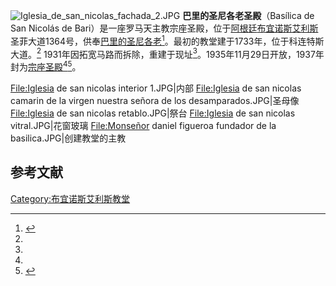 [[File:Iglesia_de_san_nicolas_fachada_2.JPG|right]]
'''巴里的圣尼各老圣殿'''（Basílica de San Nicolás de Bari）是一座罗马天主教宗座圣殿，位于[[阿根廷|阿根廷]][[布宜诺斯艾利斯|布宜诺斯艾利斯]]圣菲大道1364号，供奉[[圣尼古拉|巴里的圣尼各老]]<ref name=SNB>{{cite web|url = http://www.turismopractico.com.ar/Iglesias/basilica-san-nicolas.htm|title = Basílica San Nicolás de Bari|accessdate = 2009-03-21|author = Turismo Práctico, viajar es una actividad que enriquece|language = es|archive-date = 2020-09-27|archive-url = https://web.archive.org/web/20200927232642/https://www.turismopractico.com.ar/Iglesias/basilica-san-nicolas.htm|dead-url = no}}</ref>。最初的教堂建于1733年，位于科连特斯大道。<ref name=SNB/> 1931年因拓宽马路而拆除，重建于现址<ref name=SNB/>。1935年11月29日开放，1937年封为[[宗座圣殿|宗座圣殿]]<ref name=SNB/><ref>{{cite web |url=http://www.gcatholic.org/churches/data/basAR.htm#avb |title=Basilicas in Argentina |accessdate=2009-03-23 |language=en |editor=Giga-Catholic Information |archive-date=2022-05-21 |archive-url=https://web.archive.org/web/20220521192911/http://www.gcatholic.org/churches/data/basAR.htm#avb }}</ref>。

{{commons|Category:Basílica de San Nicolás de Bari, Buenos Aires}}
<gallery>
File:Iglesia de san nicolas interior 1.JPG|内部
File:Iglesia de san nicolas camarin de la virgen nuestra señora de los desamparados.JPG|圣母像
File:Iglesia de san nicolas retablo.JPG|祭台
File:Iglesia de san nicolas vitral.JPG|花窗玻璃
File:Monseñor daniel figueroa fundador de la basilica.JPG|创建教堂的主教
</gallery>

== 参考文献 ==
{{reflist}}

[[Category:布宜诺斯艾利斯教堂|Category:布宜诺斯艾利斯教堂]]